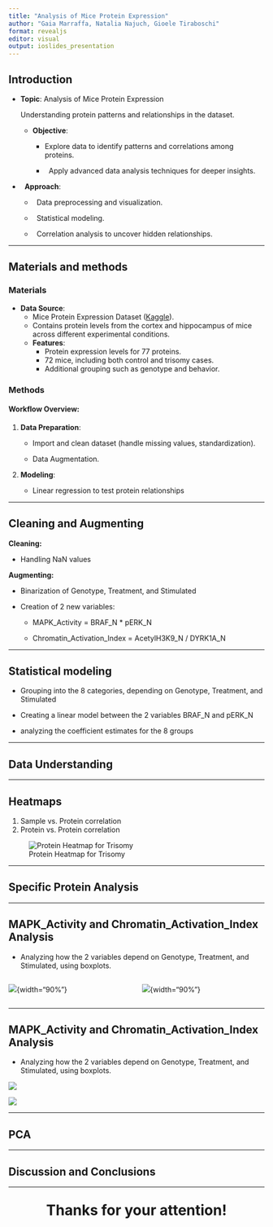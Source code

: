 ```yaml
---
title: "Analysis of Mice Protein Expression"
author: "Gaia Marraffa, Natalia Najuch, Gioele Tiraboschi"
format: revealjs
editor: visual
output: ioslides_presentation
---
```


## Introduction

-   **Topic**: Analysis of Mice Protein Expression

    Understanding protein patterns and relationships in the dataset.

    -   **Objective**:

        -   Explore data to identify patterns and correlations among proteins.

        -     Apply advanced data analysis techniques for deeper insights.

-     **Approach**:

    -     Data preprocessing and visualization.

    -     Statistical modeling.

    -     Correlation analysis to uncover hidden relationships.

------------------------------------------------------------------------

## Materials and methods

### Materials

-   **Data Source**:
    -   Mice Protein Expression Dataset ([Kaggle](https://www.kaggle.com/datasets/ruslankl/mice-protein-expression)).
    -   Contains protein levels from the cortex and hippocampus of mice across different experimental conditions.\
    -   **Features**:
        -   Protein expression levels for 77 proteins.
        -   72 mice, including both control and trisomy cases.
        -   Additional grouping such as genotype and behavior.

### Methods

#### Workflow Overview:

1.  **Data Preparation**:

    -   Import and clean dataset (handle missing values, standardization).

    -   Data Augmentation.

2.  **Modeling**:

    -   Linear regression to test protein relationships

------------------------------------------------------------------------

## Cleaning and Augmenting

**Cleaning:**

-   Handling NaN values

**Augmenting:**

-   Binarization of Genotype, Treatment, and Stimulated

-   Creation of 2 new variables:

    -   MAPK_Activity = BRAF_N \* pERK_N

    -   Chromatin_Activation_Index = AcetylH3K9_N / DYRK1A_N

------------------------------------------------------------------------

## Statistical modeling

-   Grouping into the 8 categories, depending on Genotype, Treatment, and Stimulated

-   Creating a linear model between the 2 variables BRAF_N and pERK_N

-   analyzing the coefficient estimates for the 8 groups

------------------------------------------------------------------------

## Data Understanding

------------------------------------------------------------------------

## Heatmaps

1.  Sample vs. Protein correlation
2.  Protein vs. Protein correlation

![Protein Heatmap for Trisomy](~/projects/R_project/doc/images/Heatmap_pvsp_genotype.png){fig-align="center"}

------------------------------------------------------------------------

## Specific Protein Analysis

------------------------------------------------------------------------

## MAPK_Activity and Chromatin_Activation_Index Analysis

-   Analyzing how the 2 variables depend on Genotype, Treatment, and Stimulated, using boxplots.

::: columns
::: {.column width="50%"}
![](~/projects/R_project/doc/images/MAPK.png){fig-align="center"}{width="90%"}
:::

::: {.column width="50%"}
![](~/projects/R_project/doc/images/CAI.png){fig-align="center"}{width="90%"}
:::
:::

------------------------------------------------------------------------

## MAPK_Activity and Chromatin_Activation_Index Analysis

-   Analyzing how the 2 variables depend on Genotype, Treatment, and Stimulated, using boxplots.

![](~/projects/R_project/doc/images/MAPK.png)

![](~/projects/R_project/doc/images/CAI.png)

------------------------------------------------------------------------

## PCA

------------------------------------------------------------------------

## Discussion and Conclusions

------------------------------------------------------------------------

::: {style="text-align: center; font-size: 2em; font-weight: bold;"}
Thanks for your attention!
:::
